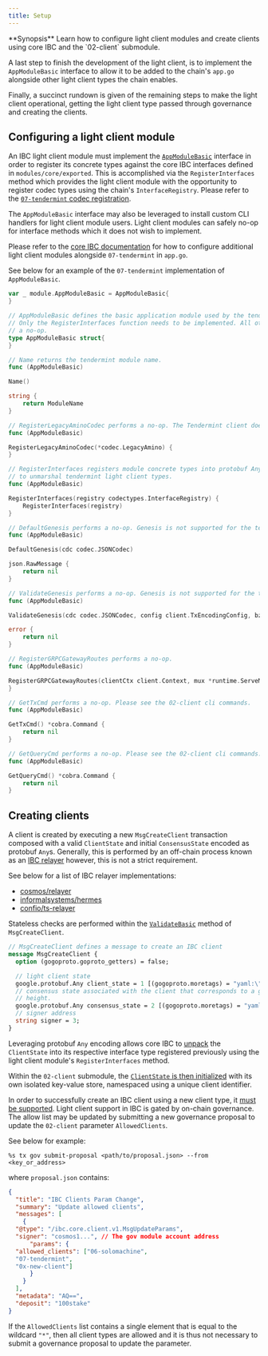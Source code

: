```yaml
---
title: Setup
---
```


<Note>
**Synopsis**
Learn how to configure light client modules and create clients using core IBC and the `02-client` submodule.
</Note>

A last step to finish the development of the light client, is to implement the `AppModuleBasic` interface to allow it to be added to the chain's `app.go` alongside other light client types the chain enables.

Finally, a succinct rundown is given of the remaining steps to make the light client operational, getting the light client type passed through governance and creating the clients.

## Configuring a light client module

An IBC light client module must implement the [`AppModuleBasic`](https://github.com/cosmos/cosmos-sdk/blob/main/types/module/module.go#L50) interface in order to register its concrete types against the core IBC interfaces defined in `modules/core/exported`. This is accomplished via the `RegisterInterfaces` method which provides the light client module with the opportunity to register codec types using the chain's `InterfaceRegistry`. Please refer to the [`07-tendermint` codec registration](https://github.com/cosmos/ibc-go/blob/v7.0.0/modules/light-clients/07-tendermint/codec.go#L11).

The `AppModuleBasic` interface may also be leveraged to install custom CLI handlers for light client module users. Light client modules can safely no-op for interface methods which it does not wish to implement.

Please refer to the [core IBC documentation](../../ibc/integration#integrating-light-clients) for how to configure additional light client modules alongside `07-tendermint` in `app.go`.

See below for an example of the `07-tendermint` implementation of `AppModuleBasic`.

```go expandable
var _ module.AppModuleBasic = AppModuleBasic{
}

// AppModuleBasic defines the basic application module used by the tendermint light client.
// Only the RegisterInterfaces function needs to be implemented. All other function perform
// a no-op.
type AppModuleBasic struct{
}

// Name returns the tendermint module name.
func (AppModuleBasic)

Name()

string {
    return ModuleName
}

// RegisterLegacyAminoCodec performs a no-op. The Tendermint client does not support amino.
func (AppModuleBasic)

RegisterLegacyAminoCodec(*codec.LegacyAmino) {
}

// RegisterInterfaces registers module concrete types into protobuf Any. This allows core IBC
// to unmarshal tendermint light client types.
func (AppModuleBasic)

RegisterInterfaces(registry codectypes.InterfaceRegistry) {
    RegisterInterfaces(registry)
}

// DefaultGenesis performs a no-op. Genesis is not supported for the tendermint light client.
func (AppModuleBasic)

DefaultGenesis(cdc codec.JSONCodec)

json.RawMessage {
    return nil
}

// ValidateGenesis performs a no-op. Genesis is not supported for the tendermint light client.
func (AppModuleBasic)

ValidateGenesis(cdc codec.JSONCodec, config client.TxEncodingConfig, bz json.RawMessage)

error {
    return nil
}

// RegisterGRPCGatewayRoutes performs a no-op.
func (AppModuleBasic)

RegisterGRPCGatewayRoutes(clientCtx client.Context, mux *runtime.ServeMux) {
}

// GetTxCmd performs a no-op. Please see the 02-client cli commands.
func (AppModuleBasic)

GetTxCmd() *cobra.Command {
    return nil
}

// GetQueryCmd performs a no-op. Please see the 02-client cli commands.
func (AppModuleBasic)

GetQueryCmd() *cobra.Command {
    return nil
}
```

## Creating clients

A client is created by executing a new `MsgCreateClient` transaction composed with a valid `ClientState` and initial `ConsensusState` encoded as protobuf `Any`s.
Generally, this is performed by an off-chain process known as an [IBC relayer](https://github.com/cosmos/ibc/tree/main/spec/relayer/ics-018-relayer-algorithms) however, this is not a strict requirement.

See below for a list of IBC relayer implementations:

* [cosmos/relayer](https://github.com/cosmos/relayer)
* [informalsystems/hermes](https://github.com/informalsystems/hermes)
* [confio/ts-relayer](https://github.com/confio/ts-relayer)

Stateless checks are performed within the [`ValidateBasic`](https://github.com/cosmos/ibc-go/blob/v7.0.0/modules/core/02-client/types/msgs.go#L48) method of `MsgCreateClient`.

```protobuf expandable
// MsgCreateClient defines a message to create an IBC client
message MsgCreateClient {
  option (gogoproto.goproto_getters) = false;

  // light client state
  google.protobuf.Any client_state = 1 [(gogoproto.moretags) = "yaml:\"client_state\""];
  // consensus state associated with the client that corresponds to a given
  // height.
  google.protobuf.Any consensus_state = 2 [(gogoproto.moretags) = "yaml:\"consensus_state\""];
  // signer address
  string signer = 3;
}
```

Leveraging protobuf `Any` encoding allows core IBC to [unpack](https://github.com/cosmos/ibc-go/blob/47162061bcbfe74df791161059715a635e31c604/modules/core/keeper/msg_server.go#L38) the `ClientState` into its respective interface type registered previously using the light client module's `RegisterInterfaces` method.

Within the `02-client` submodule, the [`ClientState` is then initialized](https://github.com/cosmos/ibc-go/blob/47162061bcbfe74df791161059715a635e31c604/modules/core/02-client/keeper/client.go#L40-L42) with its own isolated key-value store, namespaced using a unique client identifier.

In order to successfully create an IBC client using a new client type, it [must be supported](https://github.com/cosmos/ibc-go/blob/v7.0.0/modules/core/02-client/keeper/client.go#L19-L25). Light client support in IBC is gated by on-chain governance. The allow list may be updated by submitting a new governance proposal to update the `02-client` parameter `AllowedClients`.

See below for example:

```shell
%s tx gov submit-proposal <path/to/proposal.json> --from <key_or_address>
```

where `proposal.json` contains:

```json expandable
{
  "title": "IBC Clients Param Change",
  "summary": "Update allowed clients",
  "messages": [
    {
  "@type": "/ibc.core.client.v1.MsgUpdateParams",
  "signer": "cosmos1...", // The gov module account address
      "params": {
  "allowed_clients": ["06-solomachine",
  "07-tendermint",
  "0x-new-client"]
      }
    }
  ],
  "metadata": "AQ==",
  "deposit": "100stake"
}
```

If the `AllowedClients` list contains a single element that is equal to the wildcard `"*"`, then all client types are allowed and it is thus not necessary to submit a governance proposal to update the parameter.
